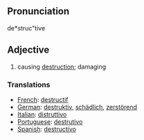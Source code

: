 ==Pronunciation==
de*struc"tive

==Adjective==
# causing [[destruction]]; damaging

===Translations===
*[[French]]: [[destructif]]
*[[German]]: [[destruktiv]], [[schädlich]], [[zerstörend]]
*[[Italian]]: [[distruttivo]]
*[[Portuguese]]: [[destrutivo]]
*[[Spanish]]: [[destructivo]]
